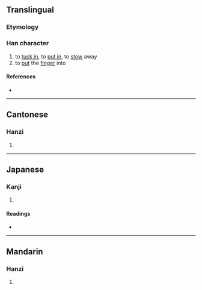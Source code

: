 {{character info}}
==Translingual==

===Etymology===
{{Han compound|厭|手|c1=p|c2=s|t2=hand|ls=psc}}

===Han character===
{{Han char|rn=64|rad=手|as=14|sn=17|four=|canj=MKQ|ids=⿱厭手}}

# to [[tuck in]], to [[put in]], to [[stow]] away
# to [[put]] the [[finger]] into

====References====
* {{Han ref|kx=0460.140|dkj=12867|dj=0809.040|hdz=31973.060|uh=64EA|ud=25834}}

----

==Cantonese==

===Hanzi===
{{yue-hanzi|jyut=[[ngaap3]]|y=ngaap3}}

# {{rfdef|yue|sort=手14}}

----

==Japanese==

===Kanji===
{{ja-kanji|grade=|rs=手14}}

# {{rfdef|ja|sort=手14}}

====Readings====
* {{ja-readings|on=[[よう]] (yō), [[ちょう]] (chō), [[じょう]] (jō), [[にょう]] (nyō), [[おう]] (ō), [[えん]] (en)|kun=[[おさえる]] (osaeru), [[もつ]] (motsu)}}

----

==Mandarin==
{{zh-forms|s=𰓙}}

===Hanzi===
{{cmn-hanzi|pin=[[yè]] ([[ye4]]), [[huò]] ([[huo4]])|wg=yeh<sup>4</sup>, huo<sup>4</sup>}}

# {{rfdef|cmn|sort=手14}}